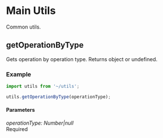 <Meta title="Utils/Main/getOperationByType" />

# Main Utils

Common utils.

## getOperationByType

Gets operation by operation type. Returns object or undefined.

### Example

```javascript
import utils from '~/utils';

utils.getOperationByType(operationType);
```

#### Parameters

<div class="param">
  <div class="code-block small">
    <i>operationType: Number|null</i>
  </div>
  <div class="chip">Required</div>
</div>
